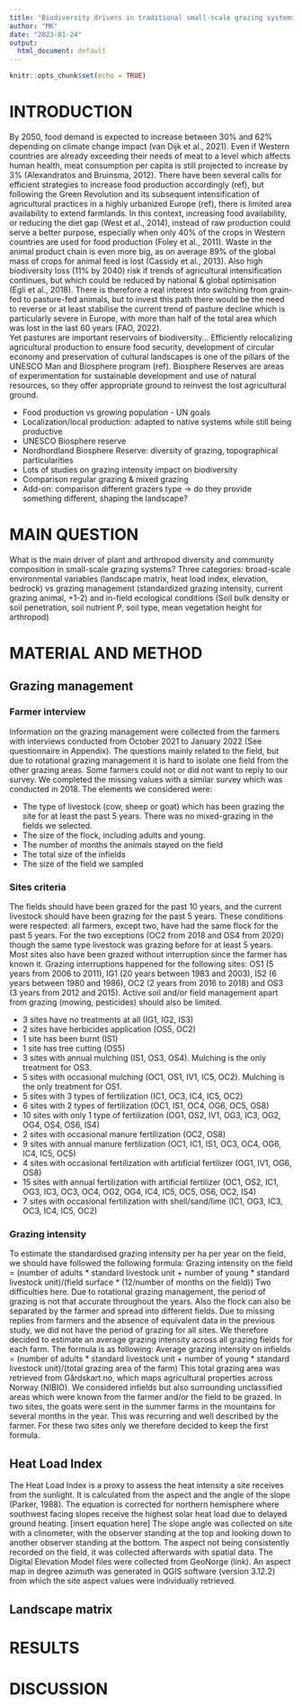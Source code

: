 ```yaml
---
title: "Biodiversity drivers in traditional small-scale grazing systems in nordic fjords."
author: "MK"
date: "2023-01-24"
output:
  html_document: default
---
```


```r
knitr::opts_chunk$set(echo = TRUE)
```

# INTRODUCTION
By 2050, food demand is expected to increase between 30% and 62% depending on climate change impact (van Dijk et al., 2021).
Even if Western countries are already exceeding their needs of meat to a level which affects human health, meat consumption per capita is still projected to increase by 3% (Alexandratos and Bruinsma, 2012).
There have been several calls for efficient strategies to increase food production accordingly (ref), but following the Green Revolution and its subsequent intensification of agricultural practices in a highly urbanized Europe (ref), there is limited area availability to extend farmlands.
In this context, increasing food availability, or reducing the diet gap (West et al., 2014), instead of raw production could serve a better purpose, especially when only 40% of the crops in Western countries are used for food production (Foley et al., 2011).
Waste in the animal product chain is even more big, as on average 89% of the global mass of crops for animal feed is lost (Cassidy et al., 2013).
Also high biodiversity loss (11% by 2040) risk if trends of agricultural intensification continues, but which could be reduced by national & global optimisation (Egli et al., 2018).
There is therefore a real interest into switching from grain-fed to pasture-fed animals, but to invest this path there would be the need to reverse or at least stabilise the current trend of pasture decline which is particularly severe in Europe, with more than half of the total area which was lost in the last 60 years (FAO, 2022).  
Yet pastures are important reservoirs of biodiversity...
Efficiently relocalizing agricultural production to ensure food security, development of circular economy and preservation of cultural landscapes is one of the pillars of the UNESCO Man and Biosphere program (ref).
Biosphere Reserves are areas of experimentation for sustainable development and use of natural resources, so they offer appropriate ground to reinvest the lost agricultural ground.

- Food production vs growing population - UN goals
- Localization/local production: adapted to native systems while still being productive
- UNESCO Biosphere reserve
- Nordhordland Biosphere Reserve: diversity of grazing, topographical particularities
- Lots of studies on grazing intensity impact on biodiversity
- Comparison regular grazing & mixed grazing
- Add-on: comparison different grazers type -> do they provide something different, shaping the landscape?

# MAIN QUESTION
What is the main driver of plant and arthropod diversity and community composition in small-scale grazing systems?
Three categories: broad-scale environmental variables (landscape matrix, heat load index, elevation, bedrock) vs grazing management (standardized grazing intensity, current grazing animal, +1-2) and in-field ecological conditions (Soil bulk density or soil penetration, soil nutrient P, soil type, mean vegetation height for arthropod)

# MATERIAL AND METHOD

## Grazing management

### Farmer interview

Information on the grazing management were collected from the farmers with interviews conducted from October 2021 to January 2022 (See questionnaire in Appendix).
The questions mainly related to the field, but due to rotational grazing management it is hard to isolate one field from the other grazing areas.
Some farmers could not or did not want to reply to our survey.
We completed the missing values with a similar survey which was conducted in 2018.
The elements we considered were:

- The type of livestock (cow, sheep or goat) which has been grazing the site for at least the past 5 years. There was no mixed-grazing in the fields we selected.
- The size of the flock, including adults and young.
- The number of months the animals stayed on the field
- The total size of the infields
- The size of the field we sampled

### Sites criteria

The fields should have been grazed for the past 10 years, and the current livestock should have been grazing for the past 5 years.
These conditions were respected: all farmers, except two, have had the same flock for the past 5 years.
For the two exceptions (OC2 from 2018 and OS4 from 2020) though the same type livestock was grazing before for at least 5 years.
Most sites also have been grazed without interruption since the farmer has known it.
Grazing interruptions happened for the following sites: OS1 (5 years from 2006 to 2011), IG1 (20 years between 1983 and 2003), IS2 (6 years between 1980 and 1986), OC2 (2 years from 2016 to 2018) and OS3 (3 years from 2012 and 2015).
Active soil and/or field management apart from grazing (mowing, pesticides) should also be limited.

- 3 sites have no treatments at all (IG1, IG2, IS3)
- 2 sites have herbicides application (OS5, OC2)
- 1 site has been burnt (IS1)
- 1 site has tree cutting (OS5)
- 3 sites with annual mulching (IS1, OS3, OS4). Mulching is the only treatment for OS3.
- 5 sites with occasional mulching (OC1, OS1, IV1, IC5, OC2). Mulching is the only treatment for OS1.
- 5 sites with 3 types of fertilization (IC1, OC3, IC4, IC5, OC2)
- 6 sites with 2 types of fertilization (OC1, IS1, OC4, OG6, OC5, OS8)
- 10 sites with only 1 type of fertilization (OG1, OS2, IV1, OG3, IC3, OG2, OG4, OS4, OS6, IS4)
- 2 sites with occasional manure fertilization (OC2, OS8)
- 9 sites with annual manure fertilization (OC1, IC1, IS1, OC3, OC4, OG6, IC4, IC5, OC5)
- 4 sites with occasional fertilization with artificial fertilizer (OG1, IV1, OG6, OS8)
- 15 sites with annual fertilization with artificial fertilizer (OC1, OS2, IC1, OG3, IC3, OC3, OC4, OG2, OG4, IC4, IC5, OC5, OS6, OC2, IS4)
- 7 sites with occasional fertilization with shell/sand/lime (IC1, OG3, IC3, OC3, IC4, IC5, OC2)


### Grazing intensity

To estimate the standardised grazing intensity per ha per year on the field, we should have followed the following formula:
Grazing intensity on the field = (number of adults * standard livestock unit + number of young * standard livestock unit)/(field surface * (12/number of months on the field))
Two difficulties here.
Due to rotational grazing management, the period of grazing is not that accurate throughout the years.
Also the flock can also be separated by the farmer and spread into different fields.
Due to missing replies from farmers and the absence of equivalent data in the previous study, we did not have the period of grazing for all sites.
We therefore decided to estimate an average grazing intensity across all grazing fields for each farm.
The formula is as following:
Average grazing intensity on infields = (number of adults * standard livestock unit + number of young * standard livestock unit)/(total grazing area of the farm)
This total grazing area was retrieved from Gårdskart.no, which maps agricultural properties across Norway (NIBIO).
We considered infields but also surrounding unclassified areas which were known from the farmer and/or the field to be grazed.
In two sites, the goats were sent in the summer farms in the mountains for several months in the year.
This was recurring and well described by the farmer.
For these two sites only we therefore decided to keep the first formula.

## Heat Load Index

The Heat Load Index is a proxy to assess the heat intensity a site receives from the sunlight.
It is calculated from the aspect and the angle of the slope (Parker, 1988).
The equation is corrected for northern hemisphere where southwest facing slopes receive the highest solar heat load due to delayed ground heating.
[insert equation here]
The slope angle was collected on site with a clinometer, with the observer standing at the top and looking down to another observer standing at the bottom.
The aspect not being consistently recorded on the field, it was collected afterwards with spatial data.
The Digital Elevation Model files were collected from GeoNorge (link).
An aspect map in degree azimuth was generated in QGIS software (version 3.12.2) from which the site aspect values were individually retrieved.

## Landscape matrix


# RESULTS

# DISCUSSION